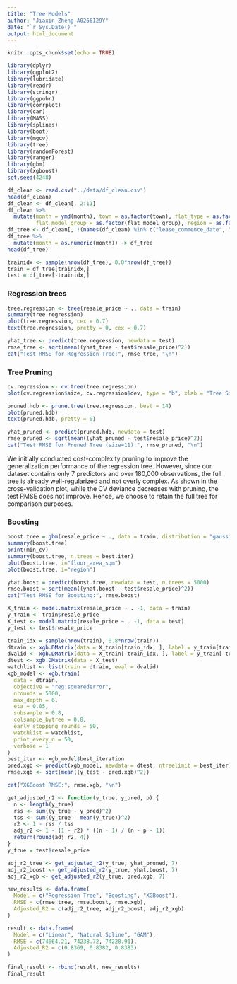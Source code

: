 ```yaml
---
title: "Tree Models"
author: "Jiaxin Zheng A0266129Y"
date: "`r Sys.Date()`"
output: html_document
---
```


```r
knitr::opts_chunk$set(echo = TRUE)
```
```r
library(dplyr)
library(ggplot2)
library(lubridate)
library(readr)
library(stringr)
library(ggpubr)
library(corrplot)
library(car)
library(MASS)
library(splines)
library(boot)
library(mgcv)
library(tree)
library(randomForest)
library(ranger)
library(gbm)
library(xgboost)
set.seed(4248)
```

```r
df_clean <- read.csv("../data/df_clean.csv")
head(df_clean)
df_clean <- df_clean[, 2:11]
df_clean %>%
  mutate(month = ymd(month), town = as.factor(town), flat_type = as.factor(flat_type),
         flat_model_group = as.factor(flat_model_group), region = as.factor(region)) -> df_clean
df_tree <- df_clean[, !(names(df_clean) %in% c("lease_commence_date", "town"))]
df_tree %>%
  mutate(month = as.numeric(month)) -> df_tree
head(df_tree)
```
```r
trainidx <- sample(nrow(df_tree), 0.8*nrow(df_tree))
train = df_tree[trainidx,]
test = df_tree[-trainidx,]
```

### Regression trees
```r
tree.regression <- tree(resale_price ~ ., data = train)
summary(tree.regression)
plot(tree.regression, cex = 0.7)
text(tree.regression, pretty = 0, cex = 0.7)
```
```r
yhat_tree <- predict(tree.regression, newdata = test)
rmse_tree <- sqrt(mean((yhat_tree - test$resale_price)^2))
cat("Test RMSE for Regression Tree:", rmse_tree, "\n")
```
### Tree Pruning
```r
cv.regression <- cv.tree(tree.regression)
plot(cv.regression$size, cv.regression$dev, type = "b", xlab = "Tree Size", ylab = "CV Deviance")
```
```r
pruned.hdb <- prune.tree(tree.regression, best = 14)
plot(pruned.hdb)
text(pruned.hdb, pretty = 0)

yhat_pruned <- predict(pruned.hdb, newdata = test)
rmse_pruned <- sqrt(mean((yhat_pruned - test$resale_price)^2))
cat("Test RMSE for Pruned Tree (size=11):", rmse_pruned, "\n")
```
We initially conducted cost-complexity pruning to improve the generalization performance of the regression tree. However, since our dataset contains only 7 predictors and over 180,000 observations, the full tree is already well-regularized and not overly complex. As shown in the cross-validation plot, while the CV deviance decreases with pruning, the test RMSE does not improve. Hence, we choose to retain the full tree for comparison purposes.

### Boosting
```r
boost.tree = gbm(resale_price ~ ., data = train, distribution = "gaussian", n.trees = 5000, interaction.depth = 4)
summary(boost.tree)
print(min_cv)
summary(boost.tree, n.trees = best.iter)
plot(boost.tree, i="floor_area_sqm")
plot(boost.tree, i="region")
```
```r
yhat.boost = predict(boost.tree, newdata = test, n.trees = 5000)
rmse.boost = sqrt(mean((yhat.boost - test$resale_price)^2))
cat("Test RMSE for Boosting:", rmse.boost)
```
```r
X_train <- model.matrix(resale_price ~ . -1, data = train)
y_train <- train$resale_price
X_test <- model.matrix(resale_price ~ . -1, data = test)
y_test <- test$resale_price 

train_idx = sample(nrow(train), 0.8*nrow(train))
dtrain <- xgb.DMatrix(data = X_train[train_idx, ], label = y_train[train_idx])
dvalid <- xgb.DMatrix(data = X_train[-train_idx, ], label = y_train[-train_idx])
dtest <- xgb.DMatrix(data = X_test)
watchlist <- list(train = dtrain, eval = dvalid)
xgb_model <- xgb.train(
  data = dtrain,
  objective = "reg:squarederror",
  nrounds = 5000,
  max_depth = 6,
  eta = 0.05,
  subsample = 0.8,
  colsample_bytree = 0.8,
  early_stopping_rounds = 50,
  watchlist = watchlist,
  print_every_n = 50,
  verbose = 1
)
best_iter <- xgb_model$best_iteration
pred.xgb <- predict(xgb_model, newdata = dtest, ntreelimit = best_iter)
rmse.xgb <- sqrt(mean((y_test - pred.xgb)^2))

cat("XGBoost RMSE:", rmse.xgb, "\n")


```
```r
get_adjusted_r2 <- function(y_true, y_pred, p) {
  n <- length(y_true)
  rss <- sum((y_true - y_pred)^2)
  tss <- sum((y_true - mean(y_true))^2)
  r2 <- 1 - rss / tss
  adj_r2 <- 1 - (1 - r2) * ((n - 1) / (n - p - 1))
  return(round(adj_r2, 4))
}
y_true = test$resale_price

adj_r2_tree <- get_adjusted_r2(y_true, yhat_pruned, 7)
adj_r2_boost <- get_adjusted_r2(y_true, yhat.boost, 7)
adj_r2_xgb <- get_adjusted_r2(y_true, pred.xgb, 7)

new_results <- data.frame(
  Model = c("Regression Tree", "Boosting", "XGBoost"),
  RMSE = c(rmse_tree, rmse.boost, rmse.xgb),
  Adjusted_R2 = c(adj_r2_tree, adj_r2_boost, adj_r2_xgb)
)

result <- data.frame(
  Model = c("Linear", "Natural Spline", "GAM"),
  RMSE = c(74664.21, 74238.72, 74228.91),
  Adjusted_R2 = c(0.8369, 0.8382, 0.8383)
)

final_result <- rbind(result, new_results)
final_result 
```

